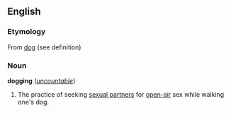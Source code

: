 ==English==
===Etymology===
From [[dog]] (see definition)

===Noun===
'''dogging''' (''[[uncountable]]'')

#The practice of seeking [[sexual partner]]s for [[open-air]] sex while walking one's dog.
